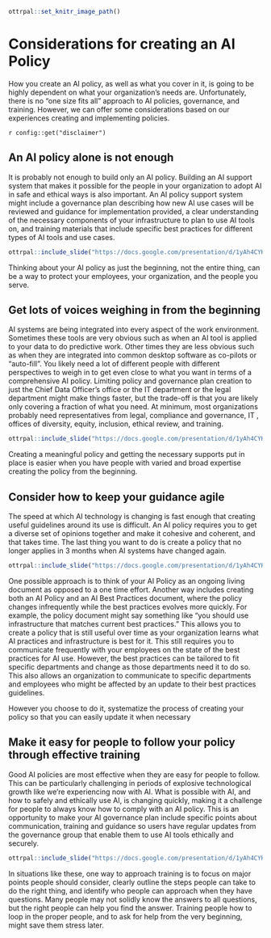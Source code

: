 ```r
ottrpal::set_knitr_image_path()
```

# Considerations for creating an AI Policy

How you create an AI policy, as well as what you cover in it, is going to be highly dependent on what your organization's needs are. Unfortunately, there is no "one size fits all" approach to AI policies, governance, and training. However, we can offer some considerations based on our experiences creating and implementing policies.

<div class = disclaimer>
`r config::get("disclaimer")`
</div>

## An AI policy alone is not enough

It is probably not enough to build only an AI policy. Building an AI support system that makes it possible for the people in your organization to adopt AI in safe and ethical ways is also important. An AI policy support system might include a governance plan describing how new AI use cases will be reviewed and guidance for implementation provided, a clear understanding of the necessary components of your infrastructure to plan to use AI tools on, and training materials that include specific best practices for different types of AI tools and use cases.

```r
ottrpal::include_slide("https://docs.google.com/presentation/d/1yAh4CYK8_F00XJiuPUouCzxmspwcV2JJnW00aRYj2Q8/edit#slide=id.g1965a5f7f0a_0_44")
```

Thinking about your AI policy as just the beginning, not the entire thing, can be a way to protect your employees, your organization, and the people you serve.


## Get lots of voices weighing in from the beginning

AI systems are being integrated into every aspect of the work environment.  Sometimes these tools are very obvious such as when an AI tool is applied to your data to do predictive work. Other times they are less obvious such as when they are integrated into common desktop software as co-pilots or “auto-fill”. You likely need a lot of different people with different perspectives to weigh in to get even close to what you want in terms of a comprehensive AI policy. Limiting policy and governance plan creation to just the Chief Data Officer’s office or the IT department or the legal department might make things faster, but the trade-off is that you are likely only covering a fraction of what you need. At minimum, most organizations probably need representatives from legal, compliance and governance, IT , offices of diversity, equity, inclusion, ethical review, and training. 

```r
ottrpal::include_slide("https://docs.google.com/presentation/d/1yAh4CYK8_F00XJiuPUouCzxmspwcV2JJnW00aRYj2Q8/edit#slide=id.g2a84c6fb612_0_180")
```

Creating a meaningful policy and getting the necessary supports put in place is easier when you have people with varied and broad expertise creating the policy from the beginning.

## Consider how to keep your guidance agile

The speed at which AI technology is changing is fast enough that creating useful guidelines around its use is difficult. An AI policy requires you to get a diverse set of opinions together and make it cohesive and coherent, and that takes time. The last thing you want to do is create a policy that no longer applies in 3 months when AI systems have changed again.

```r
ottrpal::include_slide("https://docs.google.com/presentation/d/1yAh4CYK8_F00XJiuPUouCzxmspwcV2JJnW00aRYj2Q8/edit#slide=id.g2a84c6fb612_0_216")
```

One possible approach is to think of your AI Policy as an ongoing living document as opposed to a one time effort. Another way includes creating both an AI Policy and an AI Best Practices document, where the policy changes infrequently while the best practices evolves more quickly. For example, the policy document might say something like “you should use infrastructure that matches current best practices.” This allows you to create a policy that is still useful over time as your organization learns what AI practices and infrastructure is best for it. This still requires you to communicate frequently with your employees on the state of the best practices for AI use. However, the best practices can be tailored to fit specific departments and change as those departments need it to do so. This also allows an organization to communicate to specific departments and employees who might be affected by an update to their best practices guidelines.

However you choose to do it, systematize the process of creating your policy so that you can easily update it when necessary

## Make it easy for people to follow your policy through effective training

Good AI policies are most effective when they are easy for people to follow. This can be particularly challenging in periods of explosive technological growth like we’re experiencing now with AI. What is possible with AI, and how to safely and ethically use AI, is changing quickly, making it a challenge for people to always know how to comply with an AI policy. This is an opportunity to make your AI governance plan include specific points about communication, training and guidance so users have regular updates from the governance group that enable them to use AI tools ethically and securely. 

```r
ottrpal::include_slide("https://docs.google.com/presentation/d/1yAh4CYK8_F00XJiuPUouCzxmspwcV2JJnW00aRYj2Q8/edit#slide=id.g2a84c6fb612_0_225")
```

In situations like these, one way to approach training is to focus on major points people should consider, clearly outline the steps people can take to do the right thing, and identify who people can approach when they have questions. Many people may not solidly know the answers to all questions, but the right people can help you find the answer. Training people how to loop in the proper people, and to ask for help from the very beginning, might save them stress later.


<!-- # VIDEO Considerations for creating an AI Policy -->
